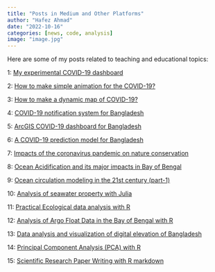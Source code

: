 ```yaml
---
title: "Posts in Medium and Other Platforms"
author: "Hafez Ahmad"
date: "2022-10-16"
categories: [news, code, analysis]
image: "image.jpg"
---
```

Here are some of my posts related to teaching and educational topics:


1: [My experimental COVID-19 dashboard](https://lnkd.in/gczFJ96)

2: [How to make simple animation for the COVID-19?](https://lnkd.in/gmqqP5c)

3: [How to make a dynamic map of COVID-19?](https://lnkd.in/g4a4CAX)

4: [COVID-19 notification system for Bangladesh](https://lnkd.in/gVsxg2C)

5: [ArcGIS COVID-19 dashboard for Bangladesh](https://lnkd.in/gVEjWUq)

6: [A COVID-19 prediction model for Bangladesh](https://lnkd.in/ggyrw-W)

7: [Impacts of the coronavirus pandemic on nature conservation](https://medium.com/@hafezahmad/impacts-of-the-coronavirus-pandemic-on-nature-conservation-56c220f67942)

8: [Ocean Acidification and its major impacts in Bay of Bengal](https://medium.com/@hafezahmad/ocean-acidification-and-its-major-impacts-in-bay-of-bengal-bangladesh-b017b392db2d)

9: [Ocean circulation modeling in the 21st century (part-1)](https://medium.com/@hafezahmad/ocean-circulation-modeling-in-the-21st-century-a85b7c9799bb)

10: [Analysis of seawater property with Julia](https://medium.com/@hafezahmad/analysis-of-seawater-property-with-julia-part1-83e416b5a987)

11: [Practical Ecological data analysis with R](https://medium.com/@hafezahmad/practical-ecological-data-analysis-with-r-part-1-eb1020a95297)

12: [Analysis of Argo Float Data in the Bay of Bengal with R](https://medium.com/@hafezahmad/analysis-of-argo-float-data-in-the-bay-of-bengal-51d323dff7f)

13: [Data analysis and visualization of digital elevation of Bangladesh](https://medium.com/@hafezahmad/data-analysis-and-visualization-of-digital-elevation-of-bangladesh-816d9a644822)

14: [Principal Component Analysis (PCA) with R](https://medium.com/@hafezahmad/principal-component-analysis-pca-with-r-6ba954a54b34)

15: [Scientific Research Paper Writing with R markdown](https://github.com/hafez-ahmad/R-markdown-article-class/tree/master)

